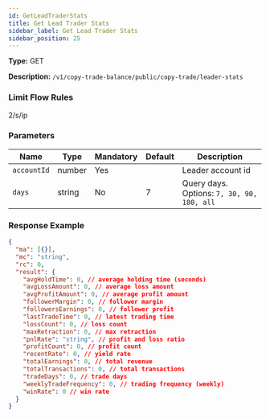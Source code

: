 ```yaml
---
id: GetLeadTraderStats
title: Get Lead Trader Stats
sidebar_label: Get Lead Trader Stats
sidebar_position: 25
---
```


**Type:** GET

**Description:** `/v1/copy-trade-balance/public/copy-trade/leader-stats`

### Limit Flow Rules

2/s/ip

### Parameters

| Name | Type | Mandatory | Default | Description |
| --- | --- | --- | --- | --- |
| `accountId` | number | Yes |  | Leader account id |
| `days` | string | No | 7 | Query days. Options: `7, 30, 90, 180, all` |

### Response Example

```json title="Response"
{
  "ma": [{}],
  "mc": "string",
  "rc": 0,
  "result": {
    "avgHoldTime": 0, // average holding time (seconds)
    "avgLossAmount": 0, // average loss amount
    "avgProfitAmount": 0, // average profit amount
    "followerMargin": 0, // follower margin
    "followersEarnings": 0, // follower profit
    "lastTradeTime": 0, // latest trading time
    "lossCount": 0, // loss count
    "maxRetraction": 0, // max retraction
    "pnlRate": "string", // profit and loss ratio
    "profitCount": 0, // profit count
    "recentRate": 0, // yield rate
    "totalEarnings": 0, // total revenue
    "totalTransactions": 0, // total transactions
    "tradeDays": 0, // trade days
    "weeklyTradeFrequency": 0, // trading frequency (weekly)
    "winRate": 0 // win rate
  }
}
```
